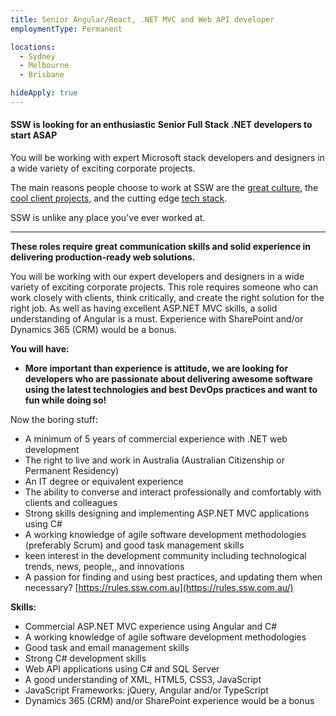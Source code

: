 ```yaml
---
title: Senior Angular/React, .NET MVC and Web API developer
employmentType: Permanent

locations: 
  - Sydney
  - Melbourne
  - Brisbane

hideApply: true
---
```

        
#### SSW is looking for an enthusiastic Senior Full Stack .NET developers to start ASAP


You will be working with expert Microsoft stack developers and designers in a wide variety of exciting corporate projects.  


 The main reasons people choose to work at SSW are the [great culture](https://www.ssw.com.au/ssw/Company/Culture), the [cool client projects](https://www.ssw.com.au/ssw/Company/Clients), and the cutting edge [tech stack](https://www.ssw.com.au/ssw/Consulting/Default.aspx).  


 SSW is unlike any place you've ever worked at.




---


**These roles require great communication skills and solid experience in delivering production-ready web solutions.**


You will be working with our expert developers and designers in a wide variety of exciting corporate projects. This role requires someone who can work closely with clients, think critically, and create the right solution for the right job. As well as having excellent ASP.NET MVC skills, a solid understanding of Angular is a must. Experience with SharePoint and/or Dynamics 365 (CRM) would be a bonus.


**You will have:**


* **More important than experience is attitude, we are looking for developers who are passionate about delivering awesome software using the latest technologies and best DevOps practices and want to fun while doing so!**


Now the boring stuff:


* A minimum of 5 years of commercial experience with .NET web development
* The right to live and work in Australia (Australian Citizenship or Permanent Residency)
* An IT degree or equivalent experience
* The ability to converse and interact professionally and comfortably with clients and colleagues
* Strong skills designing and implementing ASP.NET MVC applications using C#
* A working knowledge of agile software development methodologies (preferably Scrum) and good task management skills
* keen interest in the development community including technological trends, news, people,, and innovations
* A passion for finding and using best practices, and updating them when necessary? [https://rules.ssw.com.au](https://rules.ssw.com.au/)


**Skills:**


* Commercial ASP.NET MVC experience using Angular and C#
* A working knowledge of agile software development methodologies
* Good task and email management skills
* Strong C# development skills
* Web API applications using C# and SQL Server
* A good understanding of XML, HTML5, CSS3, JavaScript
* JavaScript Frameworks: jQuery, Angular and/or TypeScript
* Dynamics 365 (CRM) and/or SharePoint experience would be a bonus



